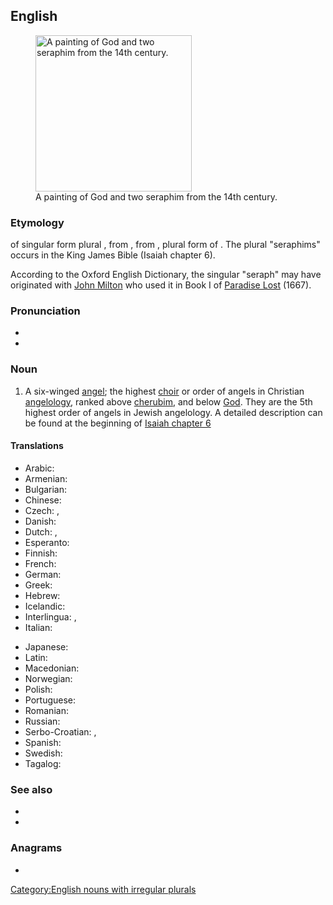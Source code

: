 {{also|Seraph}}
==English==
{{wikipedia}}
[[File:Seraphim - Petites Heures de Jean de Berry.jpg|thumb|250px|upright|A painting of God and two seraphim from the 14th century.]]

===Etymology===
{{back-form|en}} of singular form plural {{m|en|seraphim}}, from {{der|en|la|seraphim}}, from {{der|en|he|שרפים|tr=serafim|sc=Hebr}}, plural form of {{m|he|שרף|tr=saraf|sc=Hebr}}. The plural "seraphims" occurs in the King James Bible (Isaiah chapter 6).

According to the Oxford English Dictionary, the singular "seraph" may have originated with [[w:John Milton|John Milton]] who used it in Book I of [[w:Paradise Lost|Paradise Lost]] (1667).

===Pronunciation===
* {{IPA|en|/ˈsɛɹəf/}}
* {{rhymes|en|ɛɹəf|s=2}}

===Noun===
{{en-noun|s|seraphim|seraphims|pl23qual=nonstandard}}

# {{lb|en|biblical}} A six-winged [[angel]]; the highest [[choir]] or order of angels in Christian [[angelology]], ranked above [[cherub]]im, and below [[God]]. They are the 5th highest order of angels in Jewish angelology. A detailed description can be found at the beginning of [http://en.wikisource.org/wiki/Bible_%28World_English%29/Isaiah#Chapter_6 Isaiah chapter 6]

====Translations====
{{trans-top|highest order of angels}}
* Arabic: {{t|ar|سَرَافِيم|m}}
* Armenian: {{t|hy|սերովբե}}
* Bulgarian: {{t|bg|серафим|m}}
* Chinese: {{t|ch|熾天使}}
* Czech: {{t|cs|seraf|m}}, {{t+|cs|serafín|m}}
* Danish: {{t|da|seraf}}
* Dutch: {{t+|nl|seraf|m}}, {{t+|nl|serafijn|m}}
* Esperanto: {{t|eo|serafo}}
* Finnish: {{t+|fi|serafi}}
* French: {{t+|fr|séraphin|m}}
* German: {{t+|de|Seraph|m}}
* Greek: {{t+|el|σεραφείμ}}
* Hebrew: {{t+|he|שָׂרָף|m}}
* Icelandic: {{t|is|serafi|m}}
* Interlingua: {{t|ia|seraphin}}, {{t|ia|seraphino}}
* Italian: {{t+|it|serafino|m}}
{{trans-mid}}
* Japanese: {{t+|ja|熾天使|tr=shitenshi}}
* Latin: {{t|la|seraphus|m}}
* Macedonian: {{t|mk|серафим|m}}
* Norwegian: {{t+|no|seraf}}
* Polish: {{t+|pl|serafin|m}}
* Portuguese: {{t+|pt|serafim|m}}
* Romanian: {{t+|ro|serafim|m}}
* Russian: {{t+|ru|серафи́м|m}}
* Serbo-Croatian: {{t|sh|серафим|m}}, {{t|sh|serafim|m}}
* Spanish: {{t+|es|serafín}}
* Swedish: {{t+|sv|seraf}}
* Tagalog: {{t|tl|serapin}}
{{trans-bottom}}

===See also===
* {{l|en|archangel}}
* {{l|en|cherub}}

===Anagrams===
* {{anagrams|en|a=aehprs|E sharp|E-sharp|Harpes|Sharpe|Sherpa|Spehar|e sharp|e-sharp|harpes|hepars|pasher|phares|phaser|phrase|raphes|shaper|sharpe|sherpa|shrape|sphear}}

[[Category:English nouns with irregular plurals]]